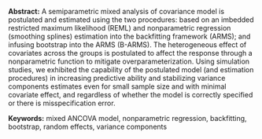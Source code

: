 <span>**Abstract:**</span> A semiparametric mixed analysis of covariance model is postulated and
estimated using the two procedures: based on an imbedded restricted
maximum likelihood (REML) and nonparametric regression (smoothing
splines) estimation into the backfitting framework (ARMS); and infusing
bootstrap into the ARMS (B-ARMS). The heterogeneous effect of covariates
across the groups is postulated to affect the response through a
nonparametric function to mitigate overparameterization. Using
simulation studies, we exhibited the capability of the postulated model
(and estimation procedures) in increasing predictive ability and
stabilizing variance components estimates even for small sample size and
with minimal covariate effect, and regardless of whether the model is
correctly specified or there is misspecification error.

<span>**Keywords:**</span> mixed ANCOVA model, nonparametric regression, backfitting,
bootstrap, random effects, variance components

